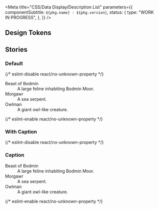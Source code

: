 
<Meta
  title="CSS/Data Display/Description List"
  parameters={{
    componentSubtitle: `${pkg.name} - ${pkg.version}`,
    status: {
      type: "WORK IN PROGRESS",
    },
  }}
/>

<Description markdown={readme} />

## Design Tokens

<DesignTokenDocBlock categoryName="Description List" viewType="table" />

## Stories

### Default

<Canvas>
  {/* eslint-disable react/no-unknown-property */}
  <Story name="Default">
    <dl class="denhaag-description-list">
      <dt class="denhaag-description-list__title">Beast of Bodmin</dt>
      <dd class="denhaag-description-list__detail">A large feline inhabiting Bodmin Moor.</dd>
      <dt class="denhaag-description-list__title">Morgawr</dt>
      <dd class="denhaag-description-list__detail">A sea serpent.</dd>
      <dt class="denhaag-description-list__title">Owlman</dt>
      <dd class="denhaag-description-list__detail">A giant owl-like creature.</dd>
    </dl>
  </Story>
  {/* eslint-enable react/no-unknown-property */}
</Canvas>

### With Caption

<Canvas>
  {/* eslint-disable react/no-unknown-property */}
  <Story name="With Caption">
    <h3 id="h3" class="denhaag-description-list-caption">
      Caption
    </h3>
    <dl aria-labelledby="h3" class="denhaag-description-list">
      <dt class="denhaag-description-list__title">Beast of Bodmin</dt>
      <dd class="denhaag-description-list__detail">A large feline inhabiting Bodmin Moor.</dd>
      <dt class="denhaag-description-list__title">Morgawr</dt>
      <dd class="denhaag-description-list__detail">A sea serpent.</dd>
      <dt class="denhaag-description-list__title">Owlman</dt>
      <dd class="denhaag-description-list__detail">A giant owl-like creature.</dd>
    </dl>
  </Story>
  {/* eslint-enable react/no-unknown-property */}
</Canvas>
